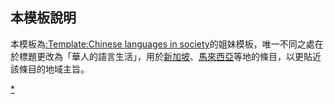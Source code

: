 {{Infobox
| name = Chinese languages in society, outside mainland
| image =
| caption = 
|bodyclass = vcard hlist
|title = 華人各地語言生活
|style = border:1px double #; background:#FFFFFF; 
| above =
|header1style=background-color:lavender
|header1= 
|data2 = 
*'''近代語言史/現狀'''：[[北京语言史|北京]]
*[[天津语言史|天津]]
*[[河北近代语言史|河北]]
*[[山西近代语言史|山西]]
*[[内蒙古语言史|内蒙]]
*[[東三语言史|东北三]]
*[[普通话在上海|上海]]
*[[江蘇近代语言史|江苏]]
*[[浙江近代语言史|浙江]]
*[[安徽近代语言史|安徽]]
*[[福建近代语言史|福建]]
*[[江西近代语言史|江西]]
*[[山東近代语言史|山东]]
*[[河南近代語言史|河南]]
*[[湖北近代語言史|湖北]]
*[[湖南近代語言史|湖南]]
*[[廣東近代語言史|广东]]
*[[廣西近代語言史|广西]]
*[[海南島近代語言史|海南]]
*[[川渝地區近代語言史|四川/重庆]]
*[[貴州近代語言史|贵州]]
*[[雲南近代語言史|云南]]
*[[西藏近代語言史|西藏]]
*[[陝西近代語言史|陕西]]
*[[甘肅近代語言史|甘肃]]
*[[青海近代語言史|青海]]
*[[寧夏近代語言史|宁夏]]
*[[新疆近代語言史|新疆]]<BR>
*大陸外
**[[香港語文#語言使用情況|港]]
**[[澳門語言史|澳]]
**[[台灣語言史|台]]
**[[新加坡語言史|新]]
**[[马来西亚语言史|馬]]
----
*[[無方言族]]
*[[中国地方语言教学|中国的方言教学]]

{{collapsed infobox section begin|方言電影史 📽 |titlestyle=background-color:lavender}}
|data3=
*中國'''方言電影列表'''
**[[中國大陸方言電影列表 (1949年前)|1949年前]]
**[[中國大陸方言電影列表 (1950-1978年)|50-78年]]
**[[中國大陸方言電影列表 (1979-1999年)|79-99年]]
**[[中國大陸方言電影列表 (2000-2004年)|2000-04年]]
**[[中國大陸方言電影列表 (2005-2009年)|2005-09年]]
**[[中國大陸方言電影列表 (2010-2014年)|2010-14年]]
**[[中國大陸方言電影列表 (2015-2019年)|2015-19年]]
----
*[[中國大陸方言電影|中國方言電影史]]
*[[藏語電影]]
*[[香港電影|港產片]]
*[[澳門電影]]
*[[台灣電影史]]
*[[台灣原住民電影]]
*停產
**[[粵語長片]]
**[[滬語片]]
**[[台語片]]
**[[廈語片]]
{{collapsed infobox section end}}

{{collapsed infobox section begin|各地民歌/童謠/流行歌♪|titlestyle=background-color:lavender}}
{{collapsed infobox section begin|西北 ♪|titlestyle=background-color:lightgrey}}
|data6=
*'''陝西'''[[陝西民歌|民歌]]/[[陝西童謠]]/[[有關陕西的流行歌]]
*'''山西'''[[山西民歌|民歌]]/[[山西童謠]]/[[有關山西的流行歌]]<!---山西民歌屬於西北民歌--->
*'''内蒙古'''[[内蒙古民歌|民歌]]/[[内蒙古童謠]]/[[有關内蒙古的流行歌]]
*'''甘肅'''[[甘肅民歌|民歌]]/[[甘肅童謠]]/[[有關甘肃的流行歌]]
*'''青海'''[[青海民歌|民歌]]/[[青海童謠]]/[[有關青海的流行歌]]
*'''寧夏'''[[寧夏民歌|民歌]]/[[寧夏童謠]]/[[有關宁夏的流行歌]]
*'''新疆'''[[新疆民歌|民歌]]/[[新疆童謠]]/[[有關新疆的流行歌]]
*'''哈薩克族'''[[維吾爾民歌|民歌]]/[[哈薩克童謠]]
*'''蒙古族'''[[蒙古民歌|民歌]]/[[蒙古族童謠]]
*'''維吾爾族'''[[維吾爾民歌|民歌]]/[[維吾爾童謠]]
{{collapsed infobox section end}}

{{collapsed infobox section begin|华北·东北 ♪|titlestyle=background-color:lightgrey}}
|data8=
*'''河北'''[[河北民歌|民歌]]/[[河北童謠]]/[[有關河北的流行歌]]
*'''北京'''[[北京民歌|民歌]]/[[北京童謠]]/[[有關北京的歌]]
*'''天津'''[[天津民歌|民歌]]/[[天津童謠]]/[[有關天津的歌]]
*'''山東'''[[山東民歌|民歌]]/[[山東童謠]]/[[有關山东的流行歌]]
*'''河南'''[[河南民歌|民歌]]/[[河南童謠]]/[[有關河南的流行歌]]
*'''东北'''[[东北民歌|民歌]]/[[东北童謠]]/[[有關黑龍江的流行歌|有關'''黑龍江'''的流行歌]]/[[有關吉林的流行歌|有關'''吉林'''的流行歌]]/[[有關遼寧的流行歌|有關'''遼寧'''的流行歌]]
*'''朝鮮族'''[[朝鮮族民歌|民歌]]/[[朝鮮族童謠]]
*'''滿族'''[[滿族民歌|民歌]]/[[滿族童謠]]
*'''錫伯族'''[[錫伯族民歌|民歌]]/[[錫伯族童謠]]
{{collapsed infobox section end}}

{{collapsed infobox section begin|華東·華中 ♪|titlestyle=background-color:lightgrey}}
|data10=
*'''江蘇'''[[江蘇民歌|民歌]]/[[江蘇童謠]]/[[有關江苏的流行歌]]
*'''浙江'''[[浙江民歌|民歌]]/[[浙江童謠]]/[[有關浙江的流行歌]]
*'''上海'''[[上海童謠|童謠]]/[[有關上海的歌]]
*'''安徽'''[[安徽民歌|民歌]]/[[安徽童謠]]/[[有關安徽的流行歌]]
*'''江西'''[[江西民歌|民歌]]/[[江西童謠]]/[[有關江西的流行歌]]
*'''湖北'''[[湖北民歌|民歌]]/[[湖北童謠]]/[[有關湖北的流行歌]]
*'''湖南'''[[湖南民歌|民歌]]/[[湖南童謠]]/[[有關湖南的流行歌]]
{{collapsed infobox section end}}

{{collapsed infobox section begin|東南 ♪|titlestyle=background-color:lightgrey}}
|data12=
*'''福建'''[[福建民歌|民歌]]/[[福建童謠]]/[[有關福建的流行歌]]
*'''廣東'''[[廣東民歌|民歌]]/[[廣東童謠]]/[[有關广东的流行歌]]
*'''廣西'''[[廣西民歌|民歌]]/[[廣西童謠]]/[[有關广西的流行歌]]
*'''海南'''[[海南民歌|民歌]]/[[海南童謠]]/[[有關海南的流行歌]]
{{collapsed infobox section end}}

{{collapsed infobox section begin|西南 ♪|titlestyle=background-color:lightgrey}}
|data14=
*'''四川'''[[四川民歌|民歌]]/[[四川童謠]]/[[有關四川的流行歌]]
*'''重慶'''[[重慶民歌|民歌]]/[[重慶童謠]]/[[有關重庆的流行歌]]
*'''貴州'''[[貴州民歌|民歌]]/[[貴州童謠]]/[[有關贵州的流行歌]]
*'''雲南'''[[雲南民歌|民歌]]/[[雲南童謠]]/[[有關云南的流行歌]]
*'''西藏'''[[西藏民歌|民歌]]/[[西藏童謠]]/[[有關西藏的流行歌]]
*'''西南少數民族'''[[西南少數民族民歌|民歌]]/[[西南少數民族童謠|童謠]]
{{collapsed infobox section end}}

{{collapsed infobox section begin|大陸外 ♪|titlestyle=background-color:lightgrey}}
|data17=
*'''香港'''[[香港民歌|民歌]]/[[有關香港的歌]]
*'''澳門'''[[澳門民歌|民歌]]/[[有關澳門的歌]]
*'''台灣'''[[台灣民謠|民謠]]/[[校園民歌]]
*'''新加坡'''[[新加坡民歌|民歌]]/[[有關新加坡的歌]]
*'''馬來西亞'''[[馬來西亞民歌|民歌]]/[[有關馬來西亞的歌]]
{{collapsed infobox section end}}

*'''按♪語言分'''：[[華語流行音樂|國語歌]]
*[[吳語流行音樂|吳語歌]]
*[[粵語流行音樂|粵語歌]]
*[[陝西話流行音樂|陝西話歌]]
*[[四川話流行音樂|四川話歌]]
*[[客語流行音樂|客語歌]]
*[[台語流行音樂|台語歌]]
*[[苗語音樂|苗語歌]]
*[[彝語音樂|彝語歌]]
*[[壯語音樂|壯語歌]]
*[[藏語音樂|藏語歌]]
*[[維吾爾語音樂|維語歌]]
*[[蒙古語音樂|蒙語歌]]
*[[台灣原住民音樂|台灣原民語歌]]
*[[民族唱腔|‘民族唱腔’]]
{{collapsed infobox section end}}

{{collapsed infobox section begin|方言電視史 |titlestyle=background-color:lavender}}
|data36=
*2005年前各電視台均有'''方言電視劇'''，詳見'''各地電視史'''：[[北京电视史|北京]]
*[[天津电视史|天津]]
*[[河北电视史|河北]]
*[[山西电视史|山西]]
*[[内蒙古电视史|内蒙]]
*[[辽宁电视史|辽宁]]
*[[黑龙江电视史|黑龙江]]
*[[吉林电视史|吉林]]
*[[上海电视史|上海]]
*[[江苏电视史|江苏]]
*[[浙江电视史|浙江]]
*[[安徽电视史|安徽]]
*[[福建电视史|福建]]
*[[江西电视史|江西]]
*[[山东电视史|山东]]
*[[河南电视史|河南]]
*[[湖北电视史|湖北]]
*[[湖南电视史|湖南]]
*[[广东电视史|广东]]
*[[广西电视史|广西]]
*[[海南电视史|海南]]
*[[四川电视史|四川]]
*[[重庆电视史|重庆]]
*[[贵州电视史|贵州]]
*[[云南电视史|云南]]
*[[陕西电视史|陕西]]
*[[甘肃电视史|甘肃]]
*[[青海电视史|青海]]
*[[宁夏电视史|宁夏]]
*[[新疆电视史|新疆]]
*大陸外
**[[香港電視廣播歷史|香港電視史]]
**[[澳門電視廣播#歷史|澳門電視史]]
**[[台灣電視史]]
**[[新加坡華語電視史]]
**[[馬來西亞華語電視史]]
----
*'''按語言'''：[[漢語方言電視史]]（[[东北话电视剧]]、[[滬語電視劇|滬語電視劇]]、[[闽南话电视史]]）
*[[中國哈薩克語電視史|哈薩克語電視史]]
*[[延边卫视|朝鮮語電視史]]
*[[藏語電視史]]
*[[維吾爾語電視史]]
*[[壯語電視史]]
*[[中国蒙语电视史|蒙语电视史]]
----
*'''其他'''：[[革命电视剧里中共领导人的方言]]
*[[中華人民共和國电视節目中的東北話|电视節目的东北话]]
*[[广电总局政策与禁令列表|广电总局政策与禁令]]
{{collapsed infobox section end}}

{{collapsed infobox section begin|文學的方言俗語|titlestyle=background-color:lavender}}
|data38=
*'''方言俗語'''：[[紅樓夢的方言俗語|紅樓夢]]
*[[西游記的方言俗語|西游記]]
*[[水滸傳的方言俗語|水滸傳]]
*[[金瓶梅的方言俗語|金瓶梅]]
*[[聊齋志異的方言俗語|聊齋志異]]
*[[儒林外史的方言俗語|儒林外史]]
*[[三言二拍的方言俗語|三言二拍]]
{{collapsed infobox section end}}

{{collapsed infobox section begin|錄音資源庫|titlestyle=background-color:lavender}}
|data40=
*[[乡音苑]] (2013/4-)<BR>[[中国语言资源保护工程采录展示平台|语保工程采录展示平台]] (2020/9-)
{{collapsed infobox section end}}

{{collapsed infobox section begin|線上方言字典|titlestyle=background-color:lavender}}
|data44=
*<u>各地方言字音速查</u>'''：'''[http://www.guguolin.com/hy_word.php 古音小鏡]<BR>[http://www.eastling.org 東方語言學（上海師大）]<BR>[http://ccdc.fudan.edu.cn/linguae/languageRecord.jsp 复旦大学中华文明数据中心]
{{collapsed infobox section end}}

}}<noinclude>
==本模板說明==
本模板為[[:Template:Chinese languages in society]]的姐妹模板，唯一不同之處在於標題更改為「華人的語言生活」，用於[[新加坡]]、[[馬來西亞]]等地的條目，以更貼近該條目的地域主旨。
[[Category:推广普通话|*]]
</noinclude>